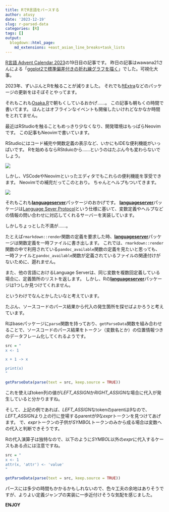 ```yaml
---
title: RでR言語をパースする
author: atusy
date: '2023-12-19'
slug: r-parsed-data
categories: [R]
tags: []
output:
  blogdown::html_page:
    md_extensions: +east_asian_line_breaks+task_lists
---
```


[R言語 Advent Calendar 2023](https://qiita.com/advent-calendar/2023/rlang)の19日目の記事です。
昨日の記事はwawana21さんによる「[ggplot2で標準偏差付きの折れ線グラフを描く](https://qiita.com/wawana12/items/2e9ed1eb64ab27682a3c)」でした。可視化大事。

2023年、ずいぶんとRを触ることが減りました。
それでも[ftExtra](https://ftextra.atusy.net)などのパッケージの更新をほそぼそとやってます。

それもこれも[Osaka.R](https://osaka-r.connpass.com)で朝もくしているおかげ……。
この記事も朝もくの時間で書いてます。
ほんとはオフラインなイベントも開催したいけれどなかなか時間をとれてません。

最近はRStudioを触ることもめっきり少なくなり、開発環境はもっぱらNeovimです。
この記事もNeovimで書いています。

RStudioにはコード補完や関数定義の表示など、いかにもIDEな便利機能がいっぱいです。
Rを始めるならRStduioから……というのはたぶん今も変わらないでしょう。

![](img/rstudio-completion.png)

しかし、VSCodeやNeovimといったエディタでもこれらの便利機能を享受できます。
Neovimでの補完だってこのとおり。
ちゃんとヘルプもついてきます。

![](img/neovim-completion.png)

[languageserver]: https://github.com/REditorSupport/languageserver

それもこれも**[languageserver]**パッケージのおかげです。
**[languageserver]**パッケージは[Language Sever Protocol](https://microsoft.github.io/language-server-protocol/)という仕様に基いて、変数定義やヘルプなどの情報の問い合わせに対応してくれるサーバーを実装しています。

しかしちょっとした不満が……。

たとえば`rmarkdown::render`関数の定義を要求した時、**[languageserver]**パッケージは関数定義を一時ファイルに書き出します。
これでは、`rmarkdown::render`関数の中で利用されている`pandoc_available`関数の定義を見たいと思っても、一時ファイルと`pandoc_available`関数が定義されているファイルの関連付けがないために、遡れません。

また、他の言語におけるLanguage Serverは、同じ変数を複数回定義している場合に、定義箇所のリストを返します。
しかし、Rの**[languageserver]**パッケージは1つしか見つけてくれません。

というわけでなんとかしたいなと考えています。

たぶん、ソースコードのパース結果から代入の発生箇所を探せばよかろうと考えています。

Rはbaseパッケージに`parse`関数を持っており、`getParseData`関数を組み合わせることで、ソースコードのパース結果をトークン（変数名とか）の位置情報つきのデータフレーム化してくれるようです。

```r
src = "
x <- 1

x + 1 -> x

print(x)
"

getParseData(parse(text = src, keep.source = TRUE))
```

これを使えばtoken列の値が*LEFT_ASSIGN*か*RIGHT_ASSIGN*な場合に代入が発生していると分かりますね。

そして、上記の例であれば、*LEFT_ASSIGN*なtokenのparentは*9*なので、*LEFT_ASSIGN*より上の行に登場するparentが*9*な*expr*トークンを見つけてあげます。
で、*expr*トークンの子供が*SYMBOL*トークンのみから成る場合は変数への代入と判断できそうです。

Rの代入演算子は独特なので、以下のように*SYMBOL*以外の*expr*に代入するケースもある点には注意ですね。

``` r
src = "
x <- 1
attr(x, 'attr') <- 'value'
"

getParseData(parse(text = src, keep.source = TRUE))
```

パースには多少の時間もかかるかもしれないので、色々工夫の余地はありそうですが、よりよい定義ジャンプの実装に一歩近付けそうな気配を感じました。

**ENJOY**
